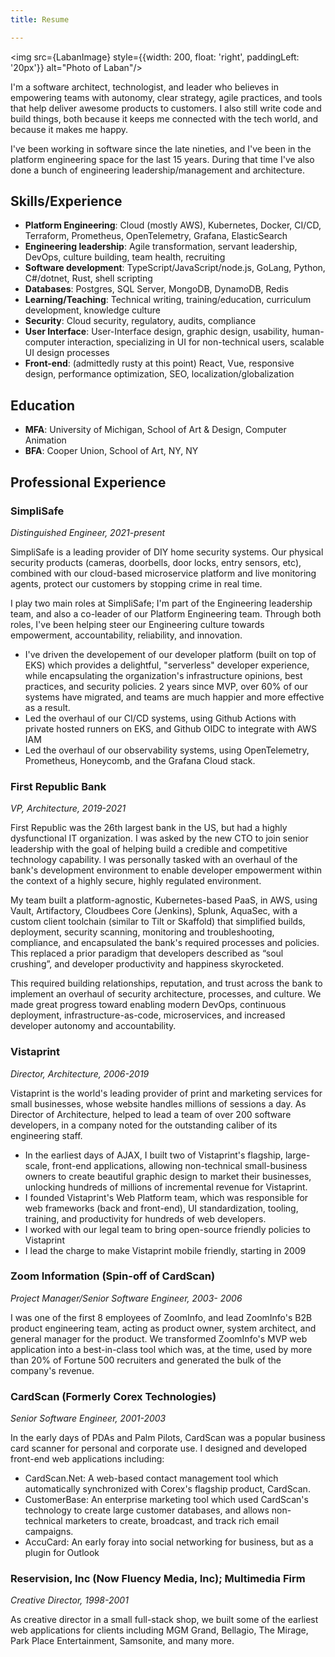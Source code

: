 ```yaml
---
title: Resume

---
```



<img src={LabanImage} style={{width: 200, float: 'right', paddingLeft: '20px'}} alt="Photo of Laban"/>

I'm a software architect, technologist, and leader who believes in empowering teams with autonomy, clear strategy, agile practices, and tools that help deliver awesome products to customers. I also still write code and build things, both because it keeps me connected with the tech world, and because it makes me happy.

I've been working in software since the late nineties, and I've been in the platform engineering space for the last 15 years. During that time I've also done a bunch of engineering leadership/management and architecture.

## Skills/Experience

* **Platform Engineering**: Cloud (mostly AWS), Kubernetes, Docker, CI/CD, Terraform, Prometheus, OpenTelemetry, Grafana, ElasticSearch
* **Engineering leadership**: Agile transformation, servant leadership, DevOps, culture building, team health, recruiting
* **Software development**: TypeScript/JavaScript/node.js, GoLang, Python, C#/dotnet, Rust, shell scripting
* **Databases**: Postgres, SQL Server, MongoDB, DynamoDB, Redis
* **Learning/Teaching**: Technical writing, training/education, curriculum development, knowledge culture
* **Security**: Cloud security, regulatory, audits, compliance
* **User Interface**: User-Interface design, graphic design, usability, human-computer interaction, specializing in UI for non-technical users, scalable UI design processes
* **Front-end**: (admittedly rusty at this point) React, Vue, responsive design, performance optimization, SEO, localization/globalization

## Education

* **MFA**: University of Michigan, School of Art & Design, Computer Animation
* **BFA**: Cooper Union, School of Art, NY, NY

## Professional Experience

### SimpliSafe

*Distinguished Engineer, 2021-present*

SimpliSafe is a leading provider of DIY home security systems. Our physical security products (cameras, doorbells, door locks, entry sensors, etc), combined with our cloud-based microservice platform and live monitoring agents, protect our customers by stopping crime in real time.

I play two main roles at SimpliSafe; I'm part of the Engineering leadership team, and also a co-leader of our Platform Engineering team. Through both roles, I've been helping steer our Engineering culture towards empowerment, accountability, reliability, and innovation.

* I've driven the developement of our developer platform (built on top of EKS) which provides a delightful, "serverless" developer experience, while encapsulating the organization's infrastructure opinions, best practices, and security policies. 2 years since MVP, over 60% of our systems have migrated, and teams are much happier and more effective as a result.
* Led the overhaul of our CI/CD systems, using Github Actions with private hosted runners on EKS, and Github OIDC to integrate with AWS IAM
* Led the overhaul of our observability systems, using OpenTelemetry, Prometheus, Honeycomb, and the Grafana Cloud stack.

### First Republic Bank

*VP, Architecture, 2019-2021*

First Republic was the 26th largest bank in the US, but had a highly dysfunctional IT organization. I was asked by the new CTO to join senior leadership with the goal of helping build a credible and competitive technology capability. I was personally tasked with an overhaul of the bank's development environment to enable developer empowerment within the context of a highly secure, highly regulated environment. 

My team built a platform-agnostic, Kubernetes-based PaaS, in AWS, using Vault, Artifactory, Cloudbees Core (Jenkins), Splunk, AquaSec, with a custom client toolchain (similar to Tilt or Skaffold) that simplified builds, deployment, security scanning,  monitoring and troubleshooting, compliance, and encapsulated the bank's required processes and policies. This replaced a prior paradigm that developers described as “soul crushing”, and developer productivity and happiness skyrocketed.

This required building relationships, reputation, and trust across the bank to implement an overhaul of security architecture, processes, and culture. We made great progress toward enabling modern DevOps, continuous deployment, infrastructure-as-code, microservices, and increased developer autonomy and accountability.

### Vistaprint

*Director, Architecture, 2006-2019*

Vistaprint is the world's leading provider of print and marketing services for small businesses, whose website handles millions of sessions a day. As Director of Architecture, helped to lead a team of over 200 software developers, in a company noted for the outstanding caliber of its engineering staff.

* In the earliest days of AJAX, I built two of Vistaprint's flagship, large-scale, front-end applications, allowing non-technical small-business owners to create beautiful graphic design to market their businesses, unlocking hundreds of millions of incremental revenue for Vistaprint.
* I founded Vistaprint's Web Platform team, which was responsible for web frameworks (back and front-end), UI standardization, tooling, training, and productivity for hundreds of web developers.
* I worked with our legal team to bring open-source friendly policies to Vistaprint
* I lead the charge to make Vistaprint mobile friendly, starting in 2009

### Zoom Information (Spin-off of CardScan)

*Project Manager/Senior Software Engineer, 2003- 2006*

I was one of the first 8 employees of ZoomInfo, and lead ZoomInfo's B2B product engineering team, acting as product owner, system architect, and general manager for the product. We transformed ZoomInfo's MVP web application into a best-in-class tool which was, at the time, used by more than 20% of Fortune 500 recruiters and generated the bulk of the company's revenue.

### CardScan (Formerly Corex Technologies)

*Senior Software Engineer, 2001-2003*

In the early days of PDAs and Palm Pilots, CardScan was a popular business card scanner for personal and corporate use. I designed and developed front-end web applications including:

* CardScan.Net: A web-based contact management tool which automatically synchronized with Corex's flagship product, CardScan.
* CustomerBase: An enterprise marketing tool which used CardScan's technology to create large customer databases, and allows non-technical marketers to create, broadcast, and track rich email campaigns.
* AccuCard: An early foray into social networking for business, but as a plugin for Outlook 

### Reservision, Inc (Now Fluency Media, Inc); Multimedia Firm

*Creative Director, 1998-2001*

As creative director in a small full-stack shop, we built some of the earliest web applications for clients including MGM Grand, Bellagio, The Mirage, Park Place Entertainment, Samsonite, and many more. 
